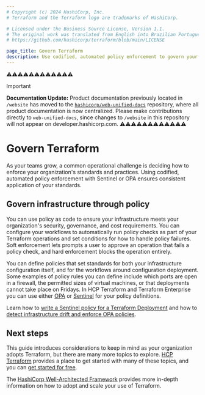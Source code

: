 ```yaml
---
# Copyright (c) 2024 HashiCorp, Inc.
# Terraform and the Terraform logo are trademarks of HashiCorp.

# Licensed under the Business Source License, Version 1.1.
# The original work was translated from English into Brazilian Portuguese.
# https://github.com/hashicorp/terraform/blob/main/LICENSE

page_title: Govern Terraform
description: Use codified, automated policy enforcement to govern your organization's standards and best practices.
---
```


⚠️⚠️⚠️⚠️⚠️⚠️⚠️⚠️⚠️⚠️⚠️⚠️
> [!IMPORTANT]
> **Documentation Update:** Product documentation previously located in `/website` has moved to the [`hashicorp/web-unified-docs`](https://github.com/hashicorp/web-unified-docs) repository, where all product documentation is now centralized. Please make contributions directly to `web-unified-docs`, since changes to `/website` in this repository will not appear on developer.hashicorp.com.
⚠️⚠️⚠️⚠️⚠️⚠️⚠️⚠️⚠️⚠️⚠️⚠️


# Govern Terraform

As your teams grow, a common operational challenge is deciding how to enforce your organization's standards and practices. Using codified, automated policy enforcement with Sentinel or OPA ensures consistent application of your standards.

## Govern infrastructure through policy

You can use policy as code to ensure your infrastructure meets your organization's security, governance, and cost requirements. You can configure your workflows to automatically run policy checks as part of your Terraform operations and set conditions for how to handle policy failures. Soft enforcement lets prompts a user to approve an operation that fails a policy check, and hard enforcement blocks the operation entirely.

You can define policies that set standards for both your infrastructure configuration itself, and for the workflows around configuration deployment. Some examples of policy rules you can define include which ports are open in a firewall, the permitted sizes of virtual machines, or that deployments cannot take place on Fridays. In HCP Terraform and Terraform Enterprise you can use either [OPA](/terraform/cloud-docs/policy-enforcement/opa) or [Sentinel](https://www.hashicorp.com/sentinel) for your policy definitions.

Learn how to [write a Sentinel policy for a Terraform Deployment](/terraform/tutorials/policy/sentinel-policy) and how to [detect infrastructure drift and enforce OPA policies](/terraform/tutorials/cloud/drift-and-opa).

## Next steps

This guide introduces considerations to keep in mind as your organization adopts Terraform, but there are many more topics to explore. [HCP Terraform](/terraform/tutorials/cloud-get-started) provides a place to get started with many of these topics, and you can [get started for free](https://app.terraform.io/public/signup/account).

The [HashiCorp Well-Architected Framework](/well-architected-framework) provides more in-depth information on how to adopt and scale your use of Terraform.
